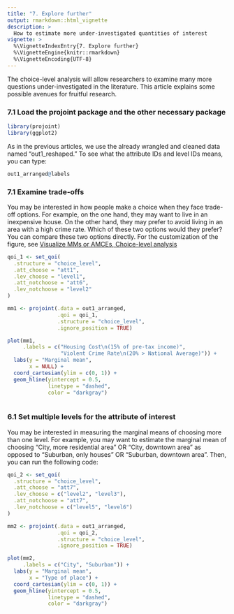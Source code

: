 ```yaml
---
title: "7. Explore further"
output: rmarkdown::html_vignette
description: >
  How to estimate more under-investigated quantities of interest
vignette: >
  %\VignetteIndexEntry{7. Explore further}
  %\VignetteEngine{knitr::rmarkdown}
  %\VignetteEncoding{UTF-8}
---
```


The choice-level analysis will allow researchers to examine many more questions under-investigated in the literature. This article explains some possible avenues for fruitful research. 

### 7.1 Load the projoint package and the other necessary package

```r
library(projoint)
library(ggplot2)
```

As in the previous articles, we use the already wrangled and cleaned data named "out1_reshaped." To see what the attribute IDs and level IDs means, you can type: 
```r
out1_arranged@labels
```


### 7.1 Examine trade-offs

You may be interested in how people make a choice when they face trade-off options. For example, on the one hand, they may want to live in an inexpensive house. On the other hand, they may prefer to avoid living in an area with a high crime rate. Which of these two options would they prefer? You can compare these two options directly. For the customization of the figure, see [Visualize MMs or AMCEs, Choice-level analysis](https://yhoriuchi.github.io/projoint/articles/05-visualize.html#choice-level-analysis)

```r
qoi_1 <- set_qoi(
  .structure = "choice_level",
  .att_choose = "att1", 
  .lev_choose = "level1",
  .att_notchoose = "att6", 
  .lev_notchoose = "level2"
) 

mm1 <- projoint(.data = out1_arranged,
                .qoi = qoi_1,
                .structure = "choice_level", 
                .ignore_position = TRUE)

plot(mm1,
     .labels = c("Housing Cost\n(15% of pre-tax income)", 
                 "Violent Crime Rate\n(20% > National Average)")) +
  labs(y = "Marginal mean",
       x = NULL) +
  coord_cartesian(ylim = c(0, 1)) +
  geom_hline(yintercept = 0.5, 
             linetype = "dashed", 
             color = "darkgray")
  
```

### 6.1 Set multiple levels for the attribute of interest

You may be interested in measuring the marginal means of choosing more than one level. For example, you may want to estimate the marginal mean of choosing "City, more residential area" OR "City, downtown area" as opposed to "Suburban, only houses" OR "Suburban, downtown area". Then, you can run the following code: 

```r
qoi_2 <- set_qoi(
  .structure = "choice_level",
  .att_choose = "att7", 
  .lev_choose = c("level2", "level3"),
  .att_notchoose = "att7", 
  .lev_notchoose = c("level5", "level6")
)

mm2 <- projoint(.data = out1_arranged,
                .qoi = qoi_2,
                .structure = "choice_level", 
                .ignore_position = TRUE)

plot(mm2, 
     .labels = c("City", "Suburban")) +
  labs(y = "Marginal mean",
       x = "Type of place") +
  coord_cartesian(ylim = c(0, 1)) +
  geom_hline(yintercept = 0.5, 
             linetype = "dashed", 
             color = "darkgray")
```



